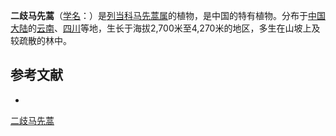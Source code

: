 {{Speciesbox
| name = 二歧马先蒿
| status = 
| status_system = 
| image =
| genus = Pedicularis
| species = dichotoma
| authority = Bonati
}}

'''二歧马先蒿'''（[[学名|学名]]：{{lang|la|''Pedicularis dichotoma''}}）是[[列当科|列当科]][[马先蒿属|马先蒿属]]的植物，是中国的特有植物。分布于[[中国大陆|中国大陆]]的[[云南|云南]]、[[四川|四川]]等地，生长于海拔2,700米至4,270米的地区，多生在山坡上及较疏散的林中。

== 参考文献 ==
<div class="references-small">
* {{FRPS|二歧马先蒿}}
</div>
{{Taxonbar|from=Q10880174}}

[[Category:马先蒿属|二歧马先蒿]]


{{植物小作品}}